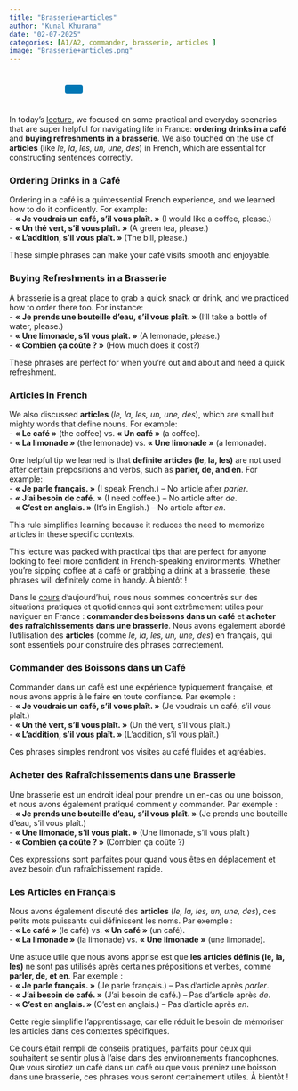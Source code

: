 ```yaml
---
title: "Brasserie+articles"
author: "Kunal Khurana"
date: "02-07-2025"
categories: [A1/A2, commander, brasserie, articles ]
image: "Brasserie+articles.png"
---
```


<div style="text-align: left; padding: 10px;">
  <a href="mailto:info@frenchwithkunal.ca" target="_blank" style="margin: 0 10px; color: #000;"><i class="fas fa-envelope fa-lg"></i></a>
  <a href="https://www.instagram.com/kunal.khurana7" target="_blank" style="margin: 0 10px; color: #E1306C;"><i class="fab fa-instagram fa-lg"></i></a>
  <a href="https://frenchwithkunal.ca" target="_blank" style="margin: 0 10px; color: #0077b5;"><i class="fas fa-globe fa-lg"></i></a>
  <a href="https://whatsapp.com/channel/0029Vb57n2e7dmegpjYpyi3V" target="_blank" style="margin: 0 10px; color: #25D366;"><i class="fab fa-whatsapp fa-lg"></i></a>
  <button onclick="copyLink()" style="background-color: #0077b5; color: white; padding: 8px 16px; border: none; border-radius: 4px; cursor: pointer; margin-left: 10px;">
    <i class="fas fa-copy"></i> 
  </button>
  <span id="copy-message" style="margin-left: 10px; color: green; display: none;">Link copied!</span>
</div>

<script>
  function copyLink() {
    // Get the current page URL
    const url = window.location.href;
    
    // Copy the URL to the clipboard
    navigator.clipboard.writeText(url).then(() => {
      // Show a confirmation message
      const message = document.getElementById("copy-message");
      message.style.display = "inline";
      setTimeout(() => {
        message.style.display = "none";
      }, 2000); // Hide the message after 2 seconds
    });
  }
</script>


::: {.content-visible when-profile="english"}

In today’s [lecture](https://drive.google.com/file/d/1ESQ5L5H1BAVH96tB-sZq4b_lJrkGgsdO/view?usp=drive_link), we focused on some practical and everyday scenarios that are super helpful for navigating life in France: **ordering drinks in a café** and **buying refreshments in a brasserie**. We also touched on the use of **articles** (like *le, la, les, un, une, des*) in French, which are essential for constructing sentences correctly.  

### Ordering Drinks in a Café  
Ordering in a café is a quintessential French experience, and we learned how to do it confidently. For example:  
- **« Je voudrais un café, s’il vous plaît. »** (I would like a coffee, please.)  
- **« Un thé vert, s’il vous plaît. »** (A green tea, please.)  
- **« L’addition, s’il vous plaît. »** (The bill, please.)  

These simple phrases can make your café visits smooth and enjoyable.  

### Buying Refreshments in a Brasserie  
A brasserie is a great place to grab a quick snack or drink, and we practiced how to order there too. For instance:  
- **« Je prends une bouteille d’eau, s’il vous plaît. »** (I’ll take a bottle of water, please.)  
- **« Une limonade, s’il vous plaît. »** (A lemonade, please.)  
- **« Combien ça coûte ? »** (How much does it cost?)  

These phrases are perfect for when you’re out and about and need a quick refreshment.  

### Articles in French  
We also discussed **articles** (*le, la, les, un, une, des*), which are small but mighty words that define nouns. For example:  
- **« Le café »** (the coffee) vs. **« Un café »** (a coffee).  
- **« La limonade »** (the lemonade) vs. **« Une limonade »** (a lemonade).  

One helpful tip we learned is that **definite articles (le, la, les)** are not used after certain prepositions and verbs, such as **parler, de, and en**. For example:  
- **« Je parle français. »** (I speak French.) – No article after *parler*.  
- **« J’ai besoin de café. »** (I need coffee.) – No article after *de*.  
- **« C’est en anglais. »** (It’s in English.) – No article after *en*.  

This rule simplifies learning because it reduces the need to memorize articles in these specific contexts.  

This lecture was packed with practical tips that are perfect for anyone looking to feel more confident in French-speaking environments. Whether you’re sipping coffee at a café or grabbing a drink at a brasserie, these phrases will definitely come in handy. À bientôt !


:::

::: {.content-visible when-profile="french"}

Dans le [cours](https://drive.google.com/file/d/1ESQ5L5H1BAVH96tB-sZq4b_lJrkGgsdO/view?usp=drive_link) d’aujourd’hui, nous nous sommes concentrés sur des situations pratiques et quotidiennes qui sont extrêmement utiles pour naviguer en France : **commander des boissons dans un café** et **acheter des rafraîchissements dans une brasserie**. Nous avons également abordé l’utilisation des **articles** (comme *le, la, les, un, une, des*) en français, qui sont essentiels pour construire des phrases correctement.  

### Commander des Boissons dans un Café  
Commander dans un café est une expérience typiquement française, et nous avons appris à le faire en toute confiance. Par exemple :  
- **« Je voudrais un café, s’il vous plaît. »** (Je voudrais un café, s’il vous plaît.)  
- **« Un thé vert, s’il vous plaît. »** (Un thé vert, s’il vous plaît.)  
- **« L’addition, s’il vous plaît. »** (L’addition, s’il vous plaît.)  

Ces phrases simples rendront vos visites au café fluides et agréables.  

### Acheter des Rafraîchissements dans une Brasserie  
Une brasserie est un endroit idéal pour prendre un en-cas ou une boisson, et nous avons également pratiqué comment y commander. Par exemple :  
- **« Je prends une bouteille d’eau, s’il vous plaît. »** (Je prends une bouteille d’eau, s’il vous plaît.)  
- **« Une limonade, s’il vous plaît. »** (Une limonade, s’il vous plaît.)  
- **« Combien ça coûte ? »** (Combien ça coûte ?)  

Ces expressions sont parfaites pour quand vous êtes en déplacement et avez besoin d’un rafraîchissement rapide.  

### Les Articles en Français  
Nous avons également discuté des **articles** (*le, la, les, un, une, des*), ces petits mots puissants qui définissent les noms. Par exemple :  
- **« Le café »** (le café) vs. **« Un café »** (un café).  
- **« La limonade »** (la limonade) vs. **« Une limonade »** (une limonade).  

Une astuce utile que nous avons apprise est que **les articles définis (le, la, les)** ne sont pas utilisés après certaines prépositions et verbes, comme **parler, de, et en**. Par exemple :  
- **« Je parle français. »** (Je parle français.) – Pas d’article après *parler*.  
- **« J’ai besoin de café. »** (J’ai besoin de café.) – Pas d’article après *de*.  
- **« C’est en anglais. »** (C’est en anglais.) – Pas d’article après *en*.  

Cette règle simplifie l’apprentissage, car elle réduit le besoin de mémoriser les articles dans ces contextes spécifiques.  

Ce cours était rempli de conseils pratiques, parfaits pour ceux qui souhaitent se sentir plus à l’aise dans des environnements francophones. Que vous sirotiez un café dans un café ou que vous preniez une boisson dans une brasserie, ces phrases vous seront certainement utiles. À bientôt !

:::
